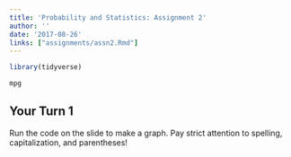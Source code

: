 ```yaml
---
title: 'Probability and Statistics: Assignment 2'
author: ''
date: '2017-08-26'
links: ["assignments/assn2.Rmd"]
---
```


```r
library(tidyverse)
```

```r
mpg
```


## Your Turn 1

Run the code on the slide to make a graph. Pay strict attention to spelling, capitalization, and parentheses!

```r

```
